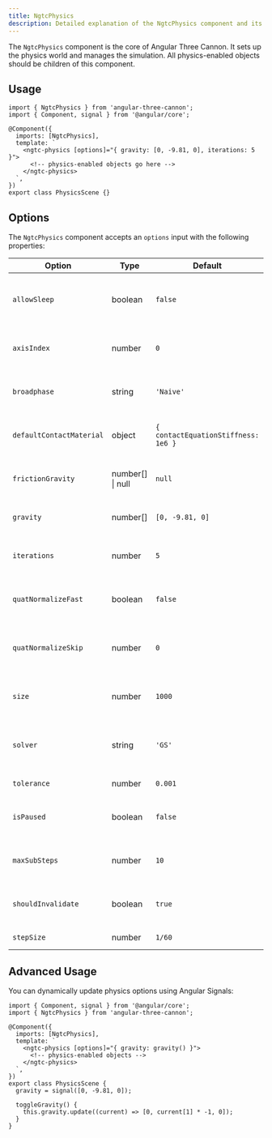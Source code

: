 ```yaml
---
title: NgtcPhysics
description: Detailed explanation of the NgtcPhysics component and its options
---
```


The `NgtcPhysics` component is the core of Angular Three Cannon. It sets up the physics world and manages the simulation. All physics-enabled objects should be children of this component.

## Usage

```angular-ts
import { NgtcPhysics } from 'angular-three-cannon';
import { Component, signal } from '@angular/core';

@Component({
  imports: [NgtcPhysics],
  template: `
    <ngtc-physics [options]="{ gravity: [0, -9.81, 0], iterations: 5 }">
      <!-- physics-enabled objects go here -->
    </ngtc-physics>
  `,
})
export class PhysicsScene {}
```

## Options

The `NgtcPhysics` component accepts an `options` input with the following properties:

| Option                   | Type             | Default                             | Description                                                  |
| ------------------------ | ---------------- | ----------------------------------- | ------------------------------------------------------------ |
| `allowSleep`             | boolean          | `false`                             | If true, allows bodies to fall asleep for better performance |
| `axisIndex`              | number           | `0`                                 | Axis index for broadphase optimization                       |
| `broadphase`             | string           | `'Naive'`                           | Broadphase algorithm to use. Options: 'Naive', 'SAP'         |
| `defaultContactMaterial` | object           | `{ contactEquationStiffness: 1e6 }` | Default contact material properties                          |
| `frictionGravity`        | number[] \| null | `null`                              | Gravity to use for friction calculations                     |
| `gravity`                | number[]         | `[0, -9.81, 0]`                     | Gravity force applied to all bodies                          |
| `iterations`             | number           | `5`                                 | Number of solver iterations per step                         |
| `quatNormalizeFast`      | boolean          | `false`                             | If true, uses fast quaternion normalization                  |
| `quatNormalizeSkip`      | number           | `0`                                 | Number of steps to skip before normalizing quaternions       |
| `size`                   | number           | `1000`                              | Maximum number of physics bodies                             |
| `solver`                 | string           | `'GS'`                              | Constraint solver to use. Options: 'GS' (Gauss-Seidel)       |
| `tolerance`              | number           | `0.001`                             | Solver tolerance                                             |
| `isPaused`               | boolean          | `false`                             | If true, pauses the physics simulation                       |
| `maxSubSteps`            | number           | `10`                                | Maximum number of sub-steps per frame                        |
| `shouldInvalidate`       | boolean          | `true`                              | If true, forces a re-render after each physics step          |
| `stepSize`               | number           | `1/60`                              | Fixed time step size                                         |

## Advanced Usage

You can dynamically update physics options using Angular Signals:

```angular-ts
import { Component, signal } from '@angular/core';
import { NgtcPhysics } from 'angular-three-cannon';

@Component({
  imports: [NgtcPhysics],
  template: `
    <ngtc-physics [options]="{ gravity: gravity() }">
      <!-- physics-enabled objects -->
    </ngtc-physics>
  `,
})
export class PhysicsScene {
  gravity = signal([0, -9.81, 0]);

  toggleGravity() {
    this.gravity.update((current) => [0, current[1] * -1, 0]);
  }
}
```
